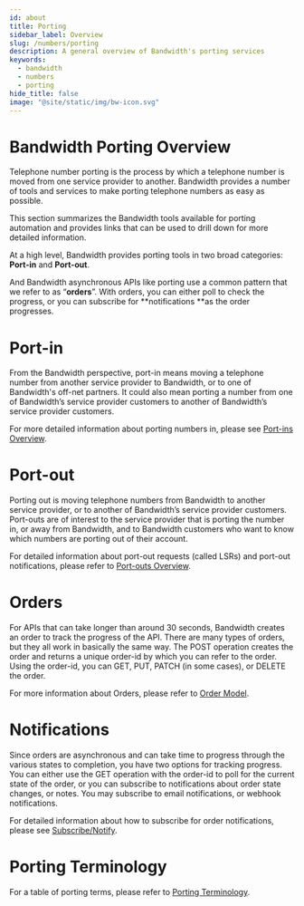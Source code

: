 ```yaml
---
id: about
title: Porting
sidebar_label: Overview
slug: /numbers/porting
description: A general overview of Bandwidth's porting services
keywords:
  - bandwidth
  - numbers
  - porting
hide_title: false
image: "@site/static/img/bw-icon.svg"
---
```


# Bandwidth Porting Overview

Telephone number porting is the process by which a telephone number is moved from one service provider to another. Bandwidth provides a number of tools and services to make porting telephone numbers as easy as possible.

This section summarizes the Bandwidth tools available for porting automation and provides links that can be used to drill down for more detailed information.

At a high level, Bandwidth provides porting tools in two broad categories: **Port-in** and **Port-out**.

And Bandwidth asynchronous APIs like porting use a common pattern that we refer to as “**orders**”. With orders, you can either poll to check the progress, or you can subscribe for **notifications **as the order progresses.

# Port-in

From the Bandwidth perspective, port-in means moving a telephone number from another service provider to Bandwidth, or to one of Bandwidth's off-net partners. It could also mean porting a number from one of Bandwidth’s service provider customers to another of Bandwidth’s service provider customers.

For more detailed information about porting numbers in, please see [Port-ins Overview](/docs/numbers/porting/port-ins).

# Port-out

Porting out is moving telephone numbers from Bandwidth to another service provider, or to another of Bandwidth’s service provider customers. Port-outs are of interest to the service provider that is porting the number in, or away from Bandwidth, and to Bandwidth customers who want to know which numbers are porting out of their account.

For detailed information about port-out requests (called LSRs) and port-out notifications, please refer to [Port-outs Overview](/docs/numbers/porting/port-outs).

# Orders

For APIs that can take longer than around 30 seconds, Bandwidth creates an order to track the progress of the API. There are many types of orders, but they all work in basically the same way. The POST operation creates the order and returns a unique order-id by which you can refer to the order. Using the order-id, you can GET, PUT, PATCH (in some cases), or DELETE the order.

For more information about Orders, please refer to [Order Model](/docs/numbers/porting/orderModel).

# Notifications

Since orders are asynchronous and can take time to progress through the various states to completion, you have two options for tracking progress. You can either use the GET operation with the order-id to poll for the current state of the order, or you can subscribe to notifications about order state changes, or notes. You may subscribe to email notifications, or webhook notifications.

For detailed information about how to subscribe for order notifications, please see [Subscribe/Notify](/apis/numbers/#tag/subscriptions/operation/createsubscriptions).

# Porting Terminology

For a table of porting terms, please refer to [Porting Terminology](/docs/numbers/porting/terminology).
